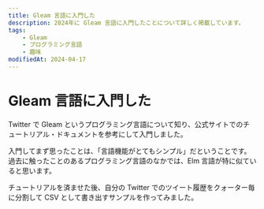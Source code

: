 ```yaml
---
title: Gleam 言語に入門した
description: 2024年に Gleam 言語に入門したことについて詳しく掲載しています。
tags:
    - Gleam
    - プログラミング言語
    - 趣味
modifiedAt: 2024-04-17
---
```



# Gleam 言語に入門した

Twitter で Gleam というプログラミング言語について知り、公式サイトでのチュートリアル・ドキュメントを参考にして入門しました。

<ExternalLink url="https://gleam.run/" label="Gleam 公式サイト" />

入門してまず思ったことは、「言語機能がとてもシンプル」だということです。  
過去に触ったことのあるプログラミング言語のなかでは、Elm 言語が特に似ていると思います。

チュートリアルを済ませた後、自分の Twitter でのツイート履歴をクォーター毎に分割して CSV として書き出すサンプルを作ってみました。

<ExternalLink
    url="https://github.com/0918nobita/list_tweets"
    label="(GitHub) 0918nobita/list_tweets"
/>
